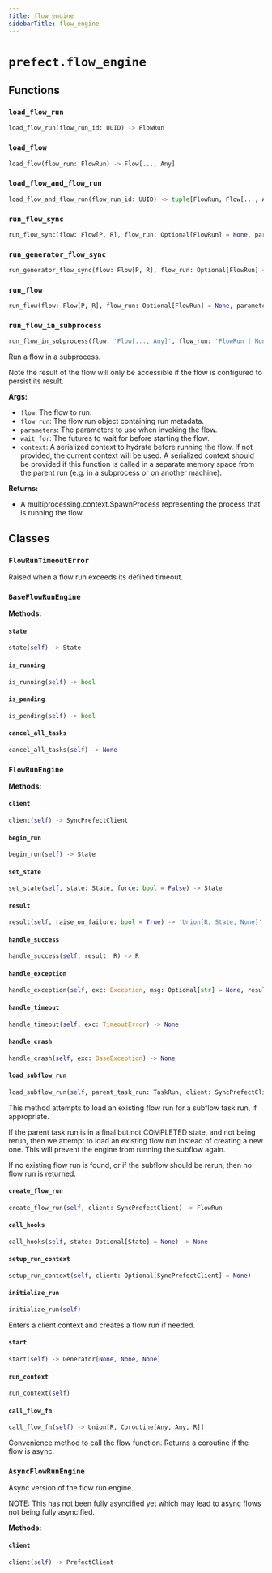 ```yaml
---
title: flow_engine
sidebarTitle: flow_engine
---
```


# `prefect.flow_engine`

## Functions

### `load_flow_run` <sup><a href="https://github.com/prefecthq/prefect/blob/main/src/prefect/flow_engine.py#L124"><Icon icon="github" size="14" /></a></sup>

```python
load_flow_run(flow_run_id: UUID) -> FlowRun
```

### `load_flow` <sup><a href="https://github.com/prefecthq/prefect/blob/main/src/prefect/flow_engine.py#L130"><Icon icon="github" size="14" /></a></sup>

```python
load_flow(flow_run: FlowRun) -> Flow[..., Any]
```

### `load_flow_and_flow_run` <sup><a href="https://github.com/prefecthq/prefect/blob/main/src/prefect/flow_engine.py#L146"><Icon icon="github" size="14" /></a></sup>

```python
load_flow_and_flow_run(flow_run_id: UUID) -> tuple[FlowRun, Flow[..., Any]]
```

### `run_flow_sync` <sup><a href="https://github.com/prefecthq/prefect/blob/main/src/prefect/flow_engine.py#L1354"><Icon icon="github" size="14" /></a></sup>

```python
run_flow_sync(flow: Flow[P, R], flow_run: Optional[FlowRun] = None, parameters: Optional[Dict[str, Any]] = None, wait_for: Optional[Iterable[PrefectFuture[Any]]] = None, return_type: Literal['state', 'result'] = 'result', context: Optional[dict[str, Any]] = None) -> Union[R, State, None]
```

### `run_generator_flow_sync` <sup><a href="https://github.com/prefecthq/prefect/blob/main/src/prefect/flow_engine.py#L1402"><Icon icon="github" size="14" /></a></sup>

```python
run_generator_flow_sync(flow: Flow[P, R], flow_run: Optional[FlowRun] = None, parameters: Optional[Dict[str, Any]] = None, wait_for: Optional[Iterable[PrefectFuture[Any]]] = None, return_type: Literal['state', 'result'] = 'result', context: Optional[dict[str, Any]] = None) -> Generator[R, None, None]
```

### `run_flow` <sup><a href="https://github.com/prefecthq/prefect/blob/main/src/prefect/flow_engine.py#L1486"><Icon icon="github" size="14" /></a></sup>

```python
run_flow(flow: Flow[P, R], flow_run: Optional[FlowRun] = None, parameters: Optional[Dict[str, Any]] = None, wait_for: Optional[Iterable[PrefectFuture[R]]] = None, return_type: Literal['state', 'result'] = 'result', error_logger: Optional[logging.Logger] = None, context: Optional[dict[str, Any]] = None) -> R | State | None | Coroutine[Any, Any, R | State | None] | Generator[R, None, None] | AsyncGenerator[R, None]
```

### `run_flow_in_subprocess` <sup><a href="https://github.com/prefecthq/prefect/blob/main/src/prefect/flow_engine.py#L1559"><Icon icon="github" size="14" /></a></sup>

```python
run_flow_in_subprocess(flow: 'Flow[..., Any]', flow_run: 'FlowRun | None' = None, parameters: dict[str, Any] | None = None, wait_for: Iterable[PrefectFuture[Any]] | None = None, context: dict[str, Any] | None = None) -> multiprocessing.context.SpawnProcess
```


Run a flow in a subprocess.

Note the result of the flow will only be accessible if the flow is configured to
persist its result.

**Args:**
- `flow`: The flow to run.
- `flow_run`: The flow run object containing run metadata.
- `parameters`: The parameters to use when invoking the flow.
- `wait_for`: The futures to wait for before starting the flow.
- `context`: A serialized context to hydrate before running the flow. If not provided,
the current context will be used. A serialized context should be provided if
this function is called in a separate memory space from the parent run (e.g.
in a subprocess or on another machine).

**Returns:**
- A multiprocessing.context.SpawnProcess representing the process that is running the flow.


## Classes

### `FlowRunTimeoutError` <sup><a href="https://github.com/prefecthq/prefect/blob/main/src/prefect/flow_engine.py#L120"><Icon icon="github" size="14" /></a></sup>


Raised when a flow run exceeds its defined timeout.


### `BaseFlowRunEngine` <sup><a href="https://github.com/prefecthq/prefect/blob/main/src/prefect/flow_engine.py#L153"><Icon icon="github" size="14" /></a></sup>

**Methods:**

#### `state` <sup><a href="https://github.com/prefecthq/prefect/blob/main/src/prefect/flow_engine.py#L178"><Icon icon="github" size="14" /></a></sup>

```python
state(self) -> State
```

#### `is_running` <sup><a href="https://github.com/prefecthq/prefect/blob/main/src/prefect/flow_engine.py#L181"><Icon icon="github" size="14" /></a></sup>

```python
is_running(self) -> bool
```

#### `is_pending` <sup><a href="https://github.com/prefecthq/prefect/blob/main/src/prefect/flow_engine.py#L186"><Icon icon="github" size="14" /></a></sup>

```python
is_pending(self) -> bool
```

#### `cancel_all_tasks` <sup><a href="https://github.com/prefecthq/prefect/blob/main/src/prefect/flow_engine.py#L191"><Icon icon="github" size="14" /></a></sup>

```python
cancel_all_tasks(self) -> None
```

### `FlowRunEngine` <sup><a href="https://github.com/prefecthq/prefect/blob/main/src/prefect/flow_engine.py#L230"><Icon icon="github" size="14" /></a></sup>

**Methods:**

#### `client` <sup><a href="https://github.com/prefecthq/prefect/blob/main/src/prefect/flow_engine.py#L236"><Icon icon="github" size="14" /></a></sup>

```python
client(self) -> SyncPrefectClient
```

#### `begin_run` <sup><a href="https://github.com/prefecthq/prefect/blob/main/src/prefect/flow_engine.py#L280"><Icon icon="github" size="14" /></a></sup>

```python
begin_run(self) -> State
```

#### `set_state` <sup><a href="https://github.com/prefecthq/prefect/blob/main/src/prefect/flow_engine.py#L319"><Icon icon="github" size="14" /></a></sup>

```python
set_state(self, state: State, force: bool = False) -> State
```




#### `result` <sup><a href="https://github.com/prefecthq/prefect/blob/main/src/prefect/flow_engine.py#L336"><Icon icon="github" size="14" /></a></sup>

```python
result(self, raise_on_failure: bool = True) -> 'Union[R, State, None]'
```

#### `handle_success` <sup><a href="https://github.com/prefecthq/prefect/blob/main/src/prefect/flow_engine.py#L362"><Icon icon="github" size="14" /></a></sup>

```python
handle_success(self, result: R) -> R
```

#### `handle_exception` <sup><a href="https://github.com/prefecthq/prefect/blob/main/src/prefect/flow_engine.py#L382"><Icon icon="github" size="14" /></a></sup>

```python
handle_exception(self, exc: Exception, msg: Optional[str] = None, result_store: Optional[ResultStore] = None) -> State
```

#### `handle_timeout` <sup><a href="https://github.com/prefecthq/prefect/blob/main/src/prefect/flow_engine.py#L415"><Icon icon="github" size="14" /></a></sup>

```python
handle_timeout(self, exc: TimeoutError) -> None
```

#### `handle_crash` <sup><a href="https://github.com/prefecthq/prefect/blob/main/src/prefect/flow_engine.py#L433"><Icon icon="github" size="14" /></a></sup>

```python
handle_crash(self, exc: BaseException) -> None
```

#### `load_subflow_run` <sup><a href="https://github.com/prefecthq/prefect/blob/main/src/prefect/flow_engine.py#L442"><Icon icon="github" size="14" /></a></sup>

```python
load_subflow_run(self, parent_task_run: TaskRun, client: SyncPrefectClient, context: FlowRunContext) -> Union[FlowRun, None]
```

This method attempts to load an existing flow run for a subflow task
run, if appropriate.

If the parent task run is in a final but not COMPLETED state, and not
being rerun, then we attempt to load an existing flow run instead of
creating a new one. This will prevent the engine from running the
subflow again.

If no existing flow run is found, or if the subflow should be rerun,
then no flow run is returned.


#### `create_flow_run` <sup><a href="https://github.com/prefecthq/prefect/blob/main/src/prefect/flow_engine.py#L491"><Icon icon="github" size="14" /></a></sup>

```python
create_flow_run(self, client: SyncPrefectClient) -> FlowRun
```

#### `call_hooks` <sup><a href="https://github.com/prefecthq/prefect/blob/main/src/prefect/flow_engine.py#L526"><Icon icon="github" size="14" /></a></sup>

```python
call_hooks(self, state: Optional[State] = None) -> None
```

#### `setup_run_context` <sup><a href="https://github.com/prefecthq/prefect/blob/main/src/prefect/flow_engine.py#L583"><Icon icon="github" size="14" /></a></sup>

```python
setup_run_context(self, client: Optional[SyncPrefectClient] = None)
```

#### `initialize_run` <sup><a href="https://github.com/prefecthq/prefect/blob/main/src/prefect/flow_engine.py#L665"><Icon icon="github" size="14" /></a></sup>

```python
initialize_run(self)
```

Enters a client context and creates a flow run if needed.


#### `start` <sup><a href="https://github.com/prefecthq/prefect/blob/main/src/prefect/flow_engine.py#L741"><Icon icon="github" size="14" /></a></sup>

```python
start(self) -> Generator[None, None, None]
```

#### `run_context` <sup><a href="https://github.com/prefecthq/prefect/blob/main/src/prefect/flow_engine.py#L753"><Icon icon="github" size="14" /></a></sup>

```python
run_context(self)
```

#### `call_flow_fn` <sup><a href="https://github.com/prefecthq/prefect/blob/main/src/prefect/flow_engine.py#L772"><Icon icon="github" size="14" /></a></sup>

```python
call_flow_fn(self) -> Union[R, Coroutine[Any, Any, R]]
```

Convenience method to call the flow function. Returns a coroutine if the
flow is async.


### `AsyncFlowRunEngine` <sup><a href="https://github.com/prefecthq/prefect/blob/main/src/prefect/flow_engine.py#L790"><Icon icon="github" size="14" /></a></sup>


Async version of the flow run engine.

NOTE: This has not been fully asyncified yet which may lead to async flows
not being fully asyncified.


**Methods:**

#### `client` <sup><a href="https://github.com/prefecthq/prefect/blob/main/src/prefect/flow_engine.py#L803"><Icon icon="github" size="14" /></a></sup>

```python
client(self) -> PrefectClient
```
